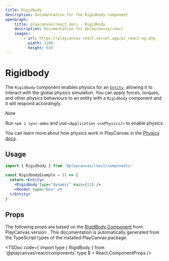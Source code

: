 ```yaml
---
title: Rigidbody
description: Documentation for the Rigidbody component
openGraph:
    title: playcanvas/react docs - Rigidbody
    description: Documentation for @playcanvas/react
    images:
        - url: https://playcanvas-react.vercel.app/pc_react-og.png
          width: 1200
          height: 630
---
```


# Rigidbody

The `Rigidbody` component enables physics for an [`Entity`](/docs/api/entity), allowing it to interact with the global physics simulation. You can apply forces, torques, and other physics behaviours to an entity with a `Rigidbody` component and it will respond accordingly.

> [!NOTE]
>
> Run `npm i sync-ammo` and use `<Application usePhysics/>` to enable physics.

You can learn more about how physics work in PlayCanvas in the [Physics docs](https://developer.playcanvas.com/user-manual/physics/).

## Usage

```jsx copy filename="rigidbody.jsx"
import { Rigidbody } from '@playcanvas/react/components'

const RigidbodyExample = () => {
  return <Entity>
    <Rigidbody type="dynamic" mass={12} />
    <Render type="box" />
  </Entity>
}
```

## Props

The following props are based on the [RigidBody Component](https://api.playcanvas.com/engine/classes/RenderComponent.html) from PlayCanvas version **<PcVersion />**. This documentation is automatically generated from the TypeScript types of the installed PlayCanvas package.

<TSDoc
  code={`import type { RigidBody } from '@playcanvas/react/components'
type $ = React.ComponentProps<typeof RigidBody>
/>
